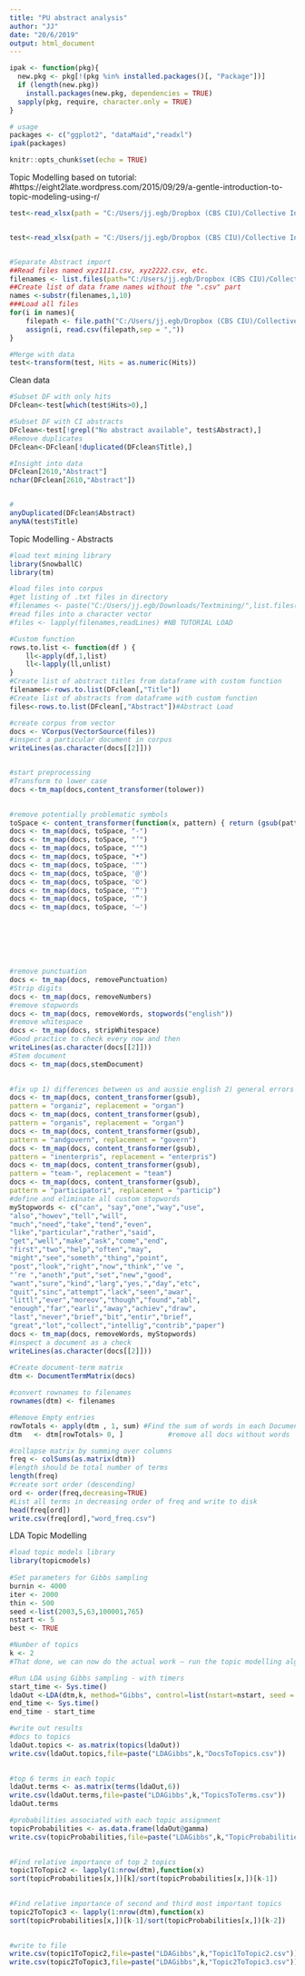 ```yaml
---
title: "PU abstract analysis"
author: "JJ"
date: "20/6/2019"
output: html_document
---
```



```r
ipak <- function(pkg){
  new.pkg <- pkg[!(pkg %in% installed.packages()[, "Package"])]
  if (length(new.pkg)) 
    install.packages(new.pkg, dependencies = TRUE)
  sapply(pkg, require, character.only = TRUE)
}

# usage
packages <- c("ggplot2", "dataMaid","readxl")
ipak(packages)
```


```r
knitr::opts_chunk$set(echo = TRUE)
```

Topic Modelling based on tutorial:
#https://eight2late.wordpress.com/2015/09/29/a-gentle-introduction-to-topic-modeling-using-r/

```r

test<-read_xlsx(path = "C:/Users/jj.egb/Dropbox (CBS CIU)/Collective Intelligence Unit/7. project 2019 - 2022 (PU)/B_Research/Literature review/Research Areas+concepts/Data scraping/ScopusScrape - Abstract/Data and grpahs.xlsx",sheet = "Data")#PU Abstracts excel file


test<-read_xlsx(path = "C:/Users/jj.egb/Dropbox (CBS CIU)/Collective Intelligence Unit/7. project 2019 - 2022 (PU)/B_Research/Literature review/Research Areas+concepts/Data scraping/ScopusScrape - Abstract/Data2 - CI Scopus search.xlsx",sheet = "Data")#CI scopus search


#Separate Abstract import 
##Read files named xyz1111.csv, xyz2222.csv, etc.
filenames <- list.files(path="C:/Users/jj.egb/Dropbox (CBS CIU)/Collective Intelligence Unit/7. project 2019 - 2022 (PU)/B_Research/Literature review/Research Areas+concepts/Data scraping/ScopusScrape - Abstract/Abstract scrapes",pattern="scopus+.*csv")
##Create list of data frame names without the ".csv" part 
names <-substr(filenames,1,10)
###Load all files
for(i in names){
    filepath <- file.path("C:/Users/jj.egb/Dropbox (CBS CIU)/Collective Intelligence Unit/7. project 2019 - 2022 (PU)/B_Research/Literature review/Research Areas+concepts/Data scraping/ScopusScrape - Abstract/Abstract scrapes",paste(i,".csv",sep=""))
    assign(i, read.csv(filepath,sep = ","))
}

#Merge with data
test<-transform(test, Hits = as.numeric(Hits))

```


Clean data
```r
#Subset DF with only hits
DFclean<-test[which(test$Hits>0),]

#Subset DF with CI abstracts
DFclean<-test[!grepl("No abstract available", test$Abstract),]
#Remove duplicates
DFclean<-DFclean[!duplicated(DFclean$Title),]

#Insight into data
DFclean[2610,"Abstract"]
nchar(DFclean[2610,"Abstract"])


#
anyDuplicated(DFclean$Abstract)
anyNA(test$Title)
```

Topic Modelling - Abstracts
```r

#load text mining library
library(SnowballC)
library(tm)

#load files into corpus
#get listing of .txt files in directory
#filenames <- paste("C:/Users/jj.egb/Downloads/Textmining/",list.files("C:/Users/jj.egb/Downloads/Textmining",pattern= "*.txt"),sep = "")#tutorial texts
#read files into a character vector 
#files <- lapply(filenames,readLines) #NB TUTORIAL LOAD

#Custom function
rows.to.list <- function(df ) {
	ll<-apply(df,1,list)
	ll<-lapply(ll,unlist)
}
#Create list of abstract titles from dataframe with custom function
filenames<-rows.to.list(DFclean[,"Title"])
#Create list of abstracts from dataframe with custom function
files<-rows.to.list(DFclean[,"Abstract"])#Abstract Load

#create corpus from vector
docs <- VCorpus(VectorSource(files))
#inspect a particular document in corpus
writeLines(as.character(docs[[2]]))


#start preprocessing
#Transform to lower case
docs <-tm_map(docs,content_transformer(tolower))
 

#remove potentially problematic symbols
toSpace <- content_transformer(function(x, pattern) { return (gsub(pattern, " ", x))})
docs <- tm_map(docs, toSpace, "-")
docs <- tm_map(docs, toSpace, "’")
docs <- tm_map(docs, toSpace, "‘")
docs <- tm_map(docs, toSpace, "•")
docs <- tm_map(docs, toSpace, '"')
docs <- tm_map(docs, toSpace, '@')
docs <- tm_map(docs, toSpace, '©')
docs <- tm_map(docs, toSpace, '“')
docs <- tm_map(docs, toSpace, '”')
docs <- tm_map(docs, toSpace, '–')







#remove punctuation
docs <- tm_map(docs, removePunctuation)
#Strip digits
docs <- tm_map(docs, removeNumbers)
#remove stopwords
docs <- tm_map(docs, removeWords, stopwords("english"))
#remove whitespace
docs <- tm_map(docs, stripWhitespace)
#Good practice to check every now and then
writeLines(as.character(docs[[2]]))
#Stem document
docs <- tm_map(docs,stemDocument)
 

#fix up 1) differences between us and aussie english 2) general errors
docs <- tm_map(docs, content_transformer(gsub),
pattern = "organiz", replacement = "organ")
docs <- tm_map(docs, content_transformer(gsub),
pattern = "organis", replacement = "organ")
docs <- tm_map(docs, content_transformer(gsub),
pattern = "andgovern", replacement = "govern")
docs <- tm_map(docs, content_transformer(gsub),
pattern = "inenterpris", replacement = "enterpris")
docs <- tm_map(docs, content_transformer(gsub),
pattern = "team-", replacement = "team")
docs <- tm_map(docs, content_transformer(gsub),
pattern = "participatori", replacement = "particip")
#define and eliminate all custom stopwords
myStopwords <- c("can", "say","one","way","use",
"also","howev","tell","will",
"much","need","take","tend","even",
"like","particular","rather","said",
"get","well","make","ask","come","end",
"first","two","help","often","may",
"might","see","someth","thing","point",
"post","look","right","now","think","‘ve ",
"‘re ","anoth","put","set","new","good",
"want","sure","kind","larg","yes,","day","etc",
"quit","sinc","attempt","lack","seen","awar",
"littl","ever","moreov","though","found","abl",
"enough","far","earli","away","achiev","draw",
"last","never","brief","bit","entir","brief",
"great","lot","collect","intellig","contrib","paper")
docs <- tm_map(docs, removeWords, myStopwords)
#inspect a document as a check
writeLines(as.character(docs[[2]]))
 
#Create document-term matrix
dtm <- DocumentTermMatrix(docs)

#convert rownames to filenames
rownames(dtm) <- filenames

#Remove Empty entries
rowTotals <- apply(dtm , 1, sum) #Find the sum of words in each Document
dtm   <- dtm[rowTotals> 0, ]           #remove all docs without words

#collapse matrix by summing over columns
freq <- colSums(as.matrix(dtm))
#length should be total number of terms
length(freq)
#create sort order (descending)
ord <- order(freq,decreasing=TRUE)
#List all terms in decreasing order of freq and write to disk
head(freq[ord])
write.csv(freq[ord],"word_freq.csv")

```

LDA Topic Modelling
```r
#load topic models library
library(topicmodels)
 
#Set parameters for Gibbs sampling
burnin <- 4000
iter <- 2000
thin <- 500
seed <-list(2003,5,63,100001,765)
nstart <- 5
best <- TRUE

#Number of topics
k <- 2
#That done, we can now do the actual work – run the topic modelling algorithm on our corpus. Here is the code:

#Run LDA using Gibbs sampling - with timers
start_time <- Sys.time()
ldaOut <-LDA(dtm,k, method="Gibbs", control=list(nstart=nstart, seed = seed, best=best, burnin = burnin, iter = iter, thin=thin))
end_time <- Sys.time()
end_time - start_time

#write out results
#docs to topics
ldaOut.topics <- as.matrix(topics(ldaOut))
write.csv(ldaOut.topics,file=paste("LDAGibbs",k,"DocsToTopics.csv"))
 

#top 6 terms in each topic
ldaOut.terms <- as.matrix(terms(ldaOut,6))
write.csv(ldaOut.terms,file=paste("LDAGibbs",k,"TopicsToTerms.csv"))
ldaOut.terms 

#probabilities associated with each topic assignment
topicProbabilities <- as.data.frame(ldaOut@gamma)
write.csv(topicProbabilities,file=paste("LDAGibbs",k,"TopicProbabilities.csv"))
 

#Find relative importance of top 2 topics
topic1ToTopic2 <- lapply(1:nrow(dtm),function(x)
sort(topicProbabilities[x,])[k]/sort(topicProbabilities[x,])[k-1])
 

#Find relative importance of second and third most important topics
topic2ToTopic3 <- lapply(1:nrow(dtm),function(x)
sort(topicProbabilities[x,])[k-1]/sort(topicProbabilities[x,])[k-2])
 

#write to file
write.csv(topic1ToTopic2,file=paste("LDAGibbs",k,"Topic1ToTopic2.csv"))
write.csv(topic2ToTopic3,file=paste("LDAGibbs",k,"Topic2ToTopic3.csv"))
```

